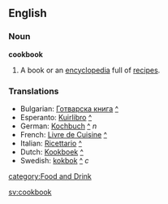 ==English==
===Noun===
'''cookbook'''
# A book or an [[encyclopedia]] full of [[recipe]]s.

===Translations===
*Bulgarian: [[Готварска книга]] [[:bg:Готварска книга|^]]
*Esperanto: [[Kuirlibro]] [[:eo:Kuirlibro|^]]
*German: [[Kochbuch]] [[:de:Kochbuch|^]] ''n''
*French: [[Livre de Cuisine]] [[:fr:Livre de Cuisine|^]]
*Italian: [[Ricettario]] [[:it:Ricettario|^]]
*Dutch: [[Kookboek]] [[:nl:Kookboek|^]]
*Swedish: [[kokbok]] [[:sv:kokbok|^]] ''c''

[[category:Food and Drink]]

[[sv:cookbook]]